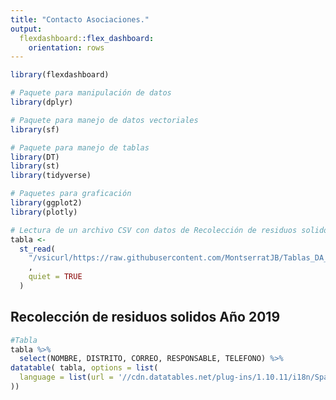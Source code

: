 ```yaml
---
title: "Contacto Asociaciones."
output: 
  flexdashboard::flex_dashboard:
    orientation: rows
---
```


```r
library(flexdashboard)
```


```r
# Paquete para manipulación de datos
library(dplyr)

# Paquete para manejo de datos vectoriales
library(sf)

# Paquete para manejo de tablas
library(DT)
library(st)
library(tidyverse)

# Paquetes para graficación
library(ggplot2)
library(plotly)
```


```r

# Lectura de un archivo CSV con datos de Recolección de residuos solidos 2019
tabla <-
  st_read(
    "/vsicurl/https://raw.githubusercontent.com/MontserratJB/Tablas_DA_2022/master/Lista%20de%20Asociaciones%20y%20Comites%20de%20Vecinos.csv"
    ,
    quiet = TRUE
  )
```


## Recolección de residuos solidos Año 2019 {data-width=4}

```r
#Tabla
tabla %>%
  select(NOMBRE, DISTRITO, CORREO, RESPONSABLE, TELEFONO) %>%
datatable( tabla, options = list(
  language = list(url = '//cdn.datatables.net/plug-ins/1.10.11/i18n/Spanish.json')
))

```